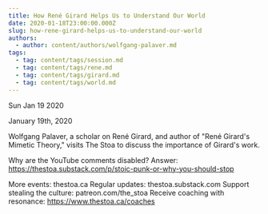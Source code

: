 ```yaml
---
title: How René Girard Helps Us to Understand Our World
date: 2020-01-18T23:00:00.000Z
slug: how-rene-girard-helps-us-to-understand-our-world
authors:
  - author: content/authors/wolfgang-palaver.md
tags:
  - tag: content/tags/session.md
  - tag: content/tags/rene.md
  - tag: content/tags/girard.md
  - tag: content/tags/world.md
---
```






Sun Jan 19 2020

January 19th, 2020

Wolfgang Palaver, a scholar on René Girard, and author of "René Girard's Mimetic Theory," visits The Stoa to discuss the importance of Girard's work.

Why are the YouTube comments disabled? Answer: https://thestoa.substack.com/p/stoic-punk-or-why-you-should-stop

More events: thestoa.ca
Regular updates: thestoa.substack.com
Support stealing the culture: patreon.com/the_stoa
Receive coaching with resonance: https://www.thestoa.ca/coaches


